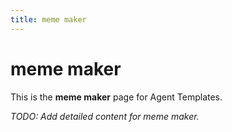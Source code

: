 ```yaml
---
title: meme maker
---
```


# meme maker

This is the **meme maker** page for Agent Templates.

_TODO: Add detailed content for meme maker._
